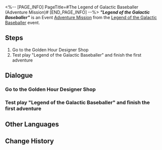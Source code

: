<%-- [PAGE_INFO]
PageTitle=#The Legend of Galactic Baseballer (Adventure Mission)#
[END_PAGE_INFO] --%>
{{Stub|Dialogue.}}
{{Mission Infobox
|id            = 8022201
|title         = "Legend of the Galactic Baseballer"
|image         = <!--Mission The Legend of Galactic Baseballer (Adventure Mission).png-->
|type          = Adventure
|event_name    = Legend of the Galactic Baseballer
|chapter       = 
|requirements  = [[Trailblaze Mission]] ''[[Tales from the Golden Age]]'' completed
|summary       = <!--official mission summary from Fate's Atlas-->
|characters    = Giovanni; Trailblazer
|startLocation = [[Penacony]] - [[Golden Hour]]
|world         = Penacony
|area          = Golden Hour
|prev          = 
|next          = 
|rewards       = Credit*5,000
}}
'''''"Legend of the Galactic Baseballer"''''' is an Event [[Adventure Mission]] from the [[Legend of the Galactic Baseballer]] event.

==Steps==
# Go to the Golden Hour Designer Shop
# Test play "Legend of the Galactic Baseballer" and finish the first adventure

<!--
==Gameplay Notes==

--><!--
==Trial Character==

-->
==Dialogue==
{{Stub Dialogue}}

===Go to the Golden Hour Designer Shop{{subst:void|<!--802220101-->}}===
{{Mission Description|type=adventure|location=Golden Hour|Giovanni has invited you to the Golden Hour. He seems to need your help with something... Just what might that be?}}
{{Dialogue Start}}
:{{tx}}
{{Dialogue End}}

===Test play "Legend of the Galactic Baseballer" and finish the first adventure{{subst:void|<!--802220102-->}}===
{{Mission Description|type=adventure|location=Golden Hour|update|This was supposed to be a game designed for you, so how can you not give it a run-through? Start up "Legend of the Galactic Baseballer" and finish the initial adventure.}}
{{Dialogue Start}}
:{{tx}}
{{Dialogue End}}

==Other Languages==
{{Other Languages
|en   = "Legend of the Galactic Baseballer"
|zhs  = 「银河球棒侠传说」
|zht  = 「銀河球棒俠傳說」
|ja   = 「銀河打者伝説」
|ko   = 「은하 방망이 협객 전설」
|es   = La leyenda del Bate Galáctico
|fr   = «&nbsp;La légende de la batte galactique&nbsp;»
|ru   = Легенда о Космическом бейсболисте
|th   = ตำนานอัศวินเบสบอลแห่งกาแล็กซี
|vi   = Huyền Thoại Hiệp Sĩ Gậy Bóng Chày Ngân Hà
|de   = „Die Legende vom Galaktischen Baseballer“
|id   = "Legenda Manusia Pentung"
|pt   = "Lenda {{MC|m=do Grande Jogador|f=da Grande Jogadora}} de Beisebol da Galáxia"
}}

==Change History==
{{Change History|2.2}}
